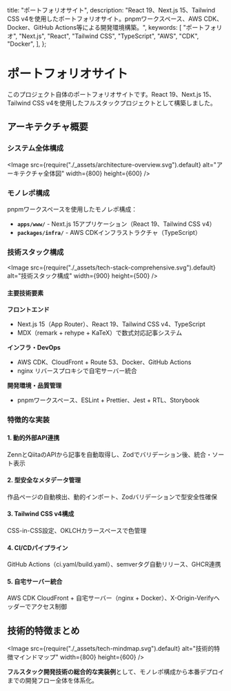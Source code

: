 
  title: "ポートフォリオサイト",
  description:
    "React 19、Next.js 15、Tailwind CSS v4を使用したポートフォリオサイト。pnpmワークスペース、AWS CDK、Docker、GitHub Actions等による開発環境構築。",
  keywords: [
    "ポートフォリオ",
    "Next.js",
    "React",
    "Tailwind CSS",
    "TypeScript",
    "AWS",
    "CDK",
    "Docker",
  ],
};

# ポートフォリオサイト

このプロジェクト自体のポートフォリオサイトです。React 19、Next.js 15、Tailwind CSS v4を使用したフルスタックプロジェクトとして構築しました。

## アーキテクチャ概要

### システム全体構成

<Image
  src={require("./_assets/architecture-overview.svg").default}
  alt="アーキテクチャ全体図"
  width={800}
  height={600}
/>

### モノレポ構成

pnpmワークスペースを使用したモノレポ構成：

- **`apps/www/`** - Next.js 15アプリケーション（React 19、Tailwind CSS v4）
- **`packages/infra/`** - AWS CDKインフラストラクチャ（TypeScript）

### 技術スタック構成

<Image
  src={require("./_assets/tech-stack-comprehensive.svg").default}
  alt="技術スタック構成"
  width={900}
  height={500}
/>

#### 主要技術要素

**フロントエンド**

- Next.js 15（App Router）、React 19、Tailwind CSS v4、TypeScript
- MDX（remark + rehype + KaTeX）で数式対応記事システム

**インフラ・DevOps**

- AWS CDK、CloudFront + Route 53、Docker、GitHub Actions
- nginx リバースプロキシで自宅サーバー統合

**開発環境・品質管理**

- pnpmワークスペース、ESLint + Prettier、Jest + RTL、Storybook

### 特徴的な実装

#### 1. 動的外部API連携

ZennとQiitaのAPIから記事を自動取得し、Zodでバリデーション後、統合・ソート表示

#### 2. 型安全なメタデータ管理

作品ページの自動検出、動的インポート、Zodバリデーションで型安全性確保

#### 3. Tailwind CSS v4構成

CSS-in-CSS設定、OKLCHカラースペースで色管理

#### 4. CI/CDパイプライン

GitHub Actions（ci.yaml/build.yaml）、semverタグ自動リリース、GHCR連携

#### 5. 自宅サーバー統合

AWS CDK CloudFront + 自宅サーバー（nginx + Docker）、X-Origin-Verifyヘッダーでアクセス制御

## 技術的特徴まとめ

<Image
  src={require("./_assets/tech-mindmap.svg").default}
  alt="技術的特徴マインドマップ"
  width={800}
  height={600}
/>

**フルスタック開発技術の総合的な実装例**として、モノレポ構成から本番デプロイまでの開発フロー全体を体系化。
